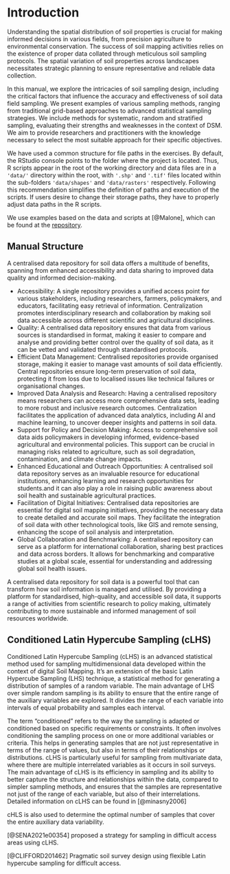 # Introduction 

Understanding the spatial distribution of soil properties is crucial for making informed decisions in various fields, from precision agriculture to environmental conservation. The success of soil mapping activities relies on the existence of proper data collated through meticulous soil sampling protocols. The spatial variation of soil properties across landscapes necessitates strategic planning to ensure representative and reliable data collection. 

In this manual, we explore the intricacies of soil sampling design, including the critical factors that influence the accuracy and effectiveness of soil data field sampling. We present examples of various sampling methods, ranging from traditional grid-based approaches to advanced statistical sampling strategies. We include methods for systematic, random and stratified sampling, evaluating their strengths and weaknesses in the context of DSM. We aim to provide researchers and practitioners with the knowledge necessary to select the most suitable approach for their specific objectives.


We have used a common structure for file paths in the exercises. By default, the RStudio console points to the folder where the project is located. Thus, R scripts appear in the root of the working directory and data files are in a `'data/'` directory within the root, with `'.shp'` and `'.tif'` files located within the sub-folders `'data/shapes'` and `'data/rasters'` respectively. Following this recommendation simplifies the definition of paths and execution of the scripts. If users desire to change their storage paths, they have to properly adjust data paths in the R scripts.

We use examples based on the data and scripts at [@Malone], which can be found at the [repository](https://bitbucket.org/brendo1001/clhc_sampling/src/master/).



## Manual Structure


A centralised data repository for soil data offers a multitude of benefits, spanning from enhanced accessibility and data sharing to improved data quality and informed decision-making.

* Accessibility: A single repository provides a unified access point for various stakeholders, including researchers, farmers, policymakers, and educators, facilitating easy retrieval of information. Centralization promotes interdisciplinary research and collaboration by making soil data accessible across different scientific and agricultural disciplines.
* Quality: A centralised data repository ensures that data from various sources is standardised in format, making it easier to compare and analyse and providing better control over the quality of soil data, as it can be vetted and validated through standardised protocols.
* Efficient Data Management: Centralised repositories provide organised storage, making it easier to manage vast amounts of soil data efficiently. Central repositories ensure long-term preservation of soil data, protecting it from loss due to localised issues like technical failures or organisational changes.
* Improved Data Analysis and Research: Having a centralised repository means researchers can access more comprehensive data sets, leading to more robust and inclusive research outcomes. Centralization facilitates the application of advanced data analytics, including AI and machine learning, to uncover deeper insights and patterns in soil data.
* Support for Policy and Decision Making: Access to comprehensive soil data aids policymakers in developing informed, evidence-based agricultural and environmental policies. This support can be crucial in managing risks related to agriculture, such as soil degradation, contamination, and climate change impacts.
* Enhanced Educational and Outreach Opportunities: A centralised soil data repository serves as an invaluable resource for educational institutions, enhancing learning and research opportunities for students.and it can also play a role in raising public awareness about soil health and sustainable agricultural practices.
* Facilitation of Digital Initiatives: Centralised data repositories are essential for digital soil mapping initiatives, providing the necessary data to create detailed and accurate soil maps. They facilitate the integration of soil data with other technological tools, like GIS and remote sensing, enhancing the scope of soil analysis and interpretation.
* Global Collaboration and Benchmarking: A centralised repository can serve as a platform for international collaboration, sharing best practices and data across borders. It allows for benchmarking and comparative studies at a global scale, essential for understanding and addressing global soil health issues.

A centralised data repository for soil data is a powerful tool that can transform how soil information is managed and utilised. By providing a platform for standardised, high-quality, and accessible soil data, it supports a range of activities from scientific research to policy making, ultimately contributing to more sustainable and informed management of soil resources worldwide.



## Conditioned Latin Hypercube Sampling (cLHS) {-}

Conditioned Latin Hypercube Sampling (cLHS) is an advanced statistical method used for sampling multidimensional data developed within the context of digital Soil Mapping. It's an extension of the basic Latin Hypercube Sampling (LHS) technique, a statistical method for generating a distribution of samples of a random variable. The main advantage of LHS over simple random sampling is its ability to ensure that the entire range of the auxiliary variables are explored. It divides the range of each variable into intervals of equal probability and samples each interval.

The term "conditioned" refers to the way the sampling is adapted or conditioned based on specific requirements or constraints. It often involves conditioning the sampling process on one or more additional variables or criteria. This helps in generating samples that are not just representative in terms of the range of values, but also in terms of their relationships or distributions. cLHS is particularly useful for sampling from multivariate data, where there are multiple interrelated variables as it occurs in soil surveys. The main advantage of cLHS is its efficiency in sampling and its ability to better capture the structure and relationships within the data, compared to simpler sampling methods, and ensures that the samples are representative not just of the range of each variable, but also of their interrelations. Detailed information on cLHS can be found in [@minasny2006]


cHLS is also used to determine the optimal number of samples that cover the entire auxiliary data variability.   


[@SENA2021e00354] proposed a strategy for sampling in difficult access areas using cLHS.

[@CLIFFORD201462] Pragmatic soil survey design using flexible Latin hypercube sampling for difficult access.


